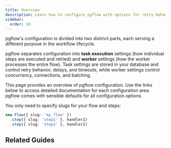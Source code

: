 ```yaml
---
title: Overview
description: Learn how to configure pgflow with options for retry behavior, timeouts, and flow worker settings. Includes defaults and best practices.
sidebar:
  order: 10
---
```



pgflow's configuration is divided into two distinct parts, each serving a different purpose in the workflow lifecycle.

pgflow separates configuration into **task execution** settings (how individual steps are executed and retried) and **worker** settings (how the worker processes the entire flow). Task settings are stored in your database and control retry behavior, delays, and timeouts, while worker settings control concurrency, connections, and batching.

<Aside type="note" title="Documentation Structure">
This page provides an overview of pgflow configuration. Use the links below to access detailed documentation for each configuration area.
</Aside>

<CardGrid>
  <LinkCard
    title="Step Execution Options"
    description="Configure retry behavior, timeouts, and error handling for your workflow steps. Set defaults at flow level, override per step."
    href="/reference/configuration/step-execution/"
  />
  <LinkCard
    title="Worker Configuration"
    description="Runtime settings for Edge Worker including concurrency, database connections, and polling behavior."
    href="/reference/configuration/worker/"
  />
</CardGrid>

<Aside title="Zero Configuration" type="tip">
pgflow comes with sensible defaults for all configuration options.

You only need to specify slugs for your flow and steps:

```ts
new Flow({ slug: 'my_flow' })
  .step({ slug: 'step1' }, handler1)
  .step({ slug: 'step2' }, handler2)
```
</Aside>

## Related Guides

<CardGrid>
  <LinkCard
    title="Retrying Steps"
    description="Configure retry policies for different step reliability requirements."
    href="/build/retrying-steps/"
  />
  <LinkCard
    title="Delaying Steps"
    description="Schedule steps to run after specified delays for multi-day workflows."
    href="/build/delaying-steps/"
  />
  <LinkCard
    title="Tune Deployed Flows"
    description="Adjust retry behavior and timeouts for production flows without recompiling."
    href="/deploy/tune-flow-config/"
  />
</CardGrid>
